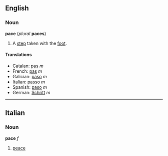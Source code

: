 ==English==
===Noun===
'''pace''' (''plural'' '''paces''')

#A [[step]] taken with the [[foot]].

====Translations====
*Catalan: [[pas]] ''m''
*French: [[pas]] ''m''
*Galician: [[paso]] ''m''
*Italian: [[passo]] ''m''
*Spanish: [[paso]] ''m''
*German: [[Schritt]] ''m''

----

==Italian==
===Noun===
'''pace''' ''f''

#[[peace]]